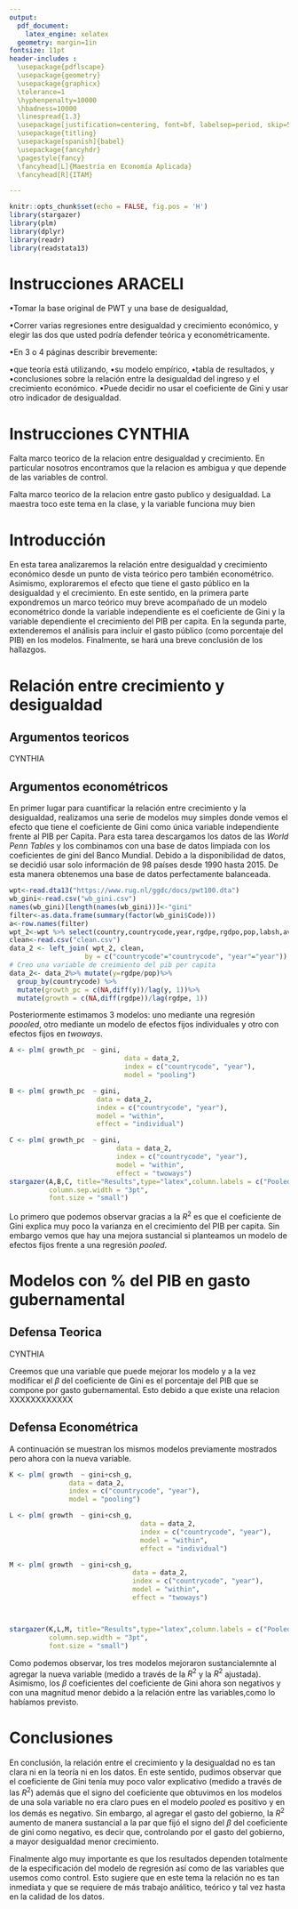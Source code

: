 ```yaml
---
output:
  pdf_document:
    latex_engine: xelatex
  geometry: margin=1in
fontsize: 11pt
header-includes :
  \usepackage{pdflscape}
  \usepackage{geometry}
  \usepackage{graphicx}
  \tolerance=1
  \hyphenpenalty=10000
  \hbadness=10000
  \linespread{1.3}
  \usepackage[justification=centering, font=bf, labelsep=period, skip=5pt]{caption} 
  \usepackage{titling}
  \usepackage[spanish]{babel}
  \usepackage{fancyhdr}
  \pagestyle{fancy}
  \fancyhead[L]{Maestría en Economía Aplicada}
  \fancyhead[R]{ITAM}

---
```

\begin{titlepage}
\begin{center}

\textsc{\Large Instituto Tecnológico Autónomo de México}\\[2em]

\textbf{\LARGE Bienestar y Política Social}\\[2em]


\textsc{\LARGE }\\[1em]


\textsc{\large Tarea 3 }\\[1em]

\textsc{\LARGE }\\[1em]

\textsc{\large }\\[1em]
\textsc{\LARGE }\\[1em]
\textsc{\LARGE }\\[1em]

\textsc{\large }\\[1em]
\textsc{\LARGE }\\[1em]

\textsc{\LARGE Dra. Araceli Ortega Díaz}\\[1em]

\textsc{\LARGE }\\[1em]
\textsc{\LARGE }\\[1em]

\textsc{\LARGE Marco Antonio Ramos Juárez}\\[1em]

\textsc{\large 142244}\\[1em]

\textsc{\LARGE Mayra Samantha Cervantes Bravo}\\[1em]

\textsc{\large 141371}\\[1em]

\textsc{\LARGE Cynthia Raquel Valdivia Tirado }\\[1em]

\textsc{\large 81358}\\[1em]

\end{center}

\vspace*{\fill}
\textsc{Ciudad de México \hspace*{\fill} 2021}

\end{titlepage}


\newpage


\tableofcontents

\newpage
```r
knitr::opts_chunk$set(echo = FALSE, fig.pos = 'H')
library(stargazer)
library(plm)
library(dplyr)
library(readr)
library(readstata13)
```

# Instrucciones ARACELI

•Tomar la base original de PWT y una base de desigualdad,

•Correr varias regresiones entre desigualdad y crecimiento económico, y elegir las dos que usted podría defender teórica y econométricamente.

•En 3 o 4  páginas describir brevemente:

•que teoría está utilizando, 
•su modelo empírico, 
•tabla de resultados, y 
•conclusiones sobre la relación entre la desigualdad del ingreso y el crecimiento económico. •Puede decidir no usar el coeficiente de Gini y usar otro indicador de desigualdad. 


# Instrucciones CYNTHIA

Falta marco teorico de la relacion entre desigualdad y crecimiento. En particular nosotros encontramos que la relacion es ambigua y que depende de las variables de control.

Falta marco teorico de la relacion entre gasto publico y desigualdad. La maestra toco este tema en la clase, y la variable funciona muy bien


# Introducción

En esta tarea analizaremos la relación entre desigualdad y crecimiento económico desde un punto de vista teórico pero también econométrico. Asimismo, exploraremos el efecto que tiene el gasto público en la desigualdad y el crecimiento. En este sentido, en la primera parte expondremos un marco teórico muy breve acompañado de un modelo econométrico donde la variable independiente es el coeficiente de Gini y la variable dependiente el crecimiento del PIB per capita. En la segunda parte, extenderemos el análisis para incluir el gasto público (como porcentaje del PIB) en los modelos. Finalmente, se hará una breve conclusión de los hallazgos.

# Relación entre crecimiento y desigualdad

## Argumentos teoricos

CYNTHIA

## Argumentos econométricos

En primer lugar para cuantificar la relación entre crecimiento y la desigualdad, realizamos una serie de modelos muy simples donde vemos el efecto que tiene el coeficiente de Gini como única variable independiente frente al PIB per Capita. Para esta tarea descargamos los datos de las *World Penn Tables* y los combinamos con una base de datos limpiada con los coeficientes de gini del Banco Mundial. Debido a la disponibilidad de datos, se decidió usar solo información de 98 países desde 1990 hasta 2015. De esta manera obtenemos una base de datos perfectamente balanceada. 


```r
wpt<-read.dta13("https://www.rug.nl/ggdc/docs/pwt100.dta")
wb_gini<-read.csv("wb_gini.csv")
names(wb_gini)[length(names(wb_gini))]<-"gini" 
filter<-as.data.frame(summary(factor(wb_gini$Code)))
a<-row.names(filter)
wpt_2<-wpt %>% select(country,countrycode,year,rgdpe,rgdpo,pop,labsh,avh,hc,csh_i,csh_g)%>% filter(countrycode %in% a)%>% filter(year > 1989)%>% filter(year < 2016)
clean<-read.csv("clean.csv")
data_2 <- left_join( wpt_2, clean,
                   by = c("countrycode"="countrycode", "year"="year"))
# Creo una variable de creimiento del pib per capita
data_2<- data_2%>% mutate(y=rgdpe/pop)%>% 
  group_by(countrycode) %>%
  mutate(growth_pc = c(NA,diff(y))/lag(y, 1))%>% 
  mutate(growth = c(NA,diff(rgdpe))/lag(rgdpe, 1))
```

Posteriormente estimamos 3 modelos: uno mediante una regresión *poooled*, otro mediante un modelo de efectos fijos individuales y otro con efectos fijos en *twoways*.

```r
A <- plm( growth_pc  ~ gini, 
                             data = data_2,
                             index = c("countrycode", "year"), 
                             model = "pooling")

B <- plm( growth_pc  ~ gini, 
                      data = data_2,
                      index = c("countrycode", "year"), 
                      model = "within",
                      effect = "individual")

C <- plm( growth_pc  ~ gini, 
                           data = data_2,
                           index = c("countrycode", "year"), 
                           model = "within",
                           effect = "twoways")
stargazer(A,B,C, title="Results",type="latex",column.labels = c("Pooled","Efectos Fijos (individuales)", "Efectos fijos (twoways)"), out.header=FALSE,
          column.sep.width = "3pt", 
          font.size = "small")

```

Lo primero que podemos observar gracias a la $R^2$ es que el coeficiente de Gini explica muy poco la varianza en el crecimiento del PIB per capita. Sin embargo vemos que hay una mejora sustancial si planteamos un modelo de efectos fijos frente a una regresión *pooled*. 


# Modelos con % del PIB en gasto gubernamental

## Defensa Teorica
CYNTHIA

Creemos que una variable que puede mejorar los modelo y a la vez modificar el $\beta$ del coeficiente de Gini es el porcentaje del PIB que se compone por gasto gubernamental. Esto debido a que existe una relacion XXXXXXXXXXXX 

## Defensa Econométrica

A continuación se muestran los mismos modelos previamente mostrados pero ahora con la nueva variable.

```r


K <- plm( growth  ~ gini+csh_g, 
               data = data_2,
               index = c("countrycode", "year"), 
               model = "pooling")

L <- plm( growth  ~ gini+csh_g, 
                                 data = data_2,
                                 index = c("countrycode", "year"), 
                                 model = "within",
                                 effect = "individual")

M <- plm( growth  ~ gini+csh_g, 
                               data = data_2,
                               index = c("countrycode", "year"), 
                               model = "within",
                               effect = "twoways")



stargazer(K,L,M, title="Results",type="latex",column.labels = c("Pooled","Efectos Fijos (individuales)", "Efectos fijos (twoways)"), out.header=FALSE,
          column.sep.width = "3pt", 
          font.size = "small")
```

Como podemos observar, los tres modelos mejoraron sustancialemnte al agregar la nueva variable (medido a través de la $R^2$ y la $R^2$ ajustada). Asimismo, los $\beta$ coeficientes del coeficiente de Gini ahora son negativos y con una magnitud menor debido a la relación entre las variables,como lo habíamos previsto.


# Conclusiones

En conclusión, la relación entre el crecimiento y la desigualdad no es tan clara ni en la teoría ni en los datos. En este sentido, pudimos observar que el coeficiente de Gini tenía muy poco valor explicativo (medido a través de las $R^2$) además que el signo del coeficiente que obtuvimos en los modelos de una sola variable no era claro pues en el modelo *pooled* es positivo y en los demás es negativo. Sin embargo, al agregar el gasto del gobierno, la $R^2$ aumento de manera sustancial a la par que fijó el signo del $\beta$ del coeficiente de gini como negativo, es decir que, controlando por el gasto del gobierno, a mayor desigualdad menor crecimiento.

Finalmente algo muy importante es que los resultados dependen totalmente de la especificación del modelo de regresión así como de las variables que usemos como control. Esto sugiere que en este tema la relación no es tan inmediata y que se requiere de más trabajo análitico, teórico y tal vez hasta en la calidad de los datos.

